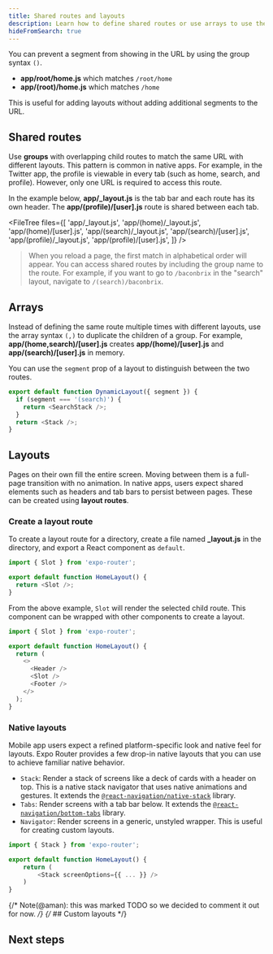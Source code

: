 ```yaml
---
title: Shared routes and layouts
description: Learn how to define shared routes or use arrays to use the same route multiple times with different layouts using Expo Router.
hideFromSearch: true
---
```



You can prevent a segment from showing in the URL by using the group syntax `()`.

- **app/root/home.js** which matches `/root/home`
- **app/(root)/home.js** which matches `/home`

This is useful for adding layouts without adding additional segments to the URL.

## Shared routes

Use **groups** with overlapping child routes to match the same URL with different layouts. This pattern is common in native apps. For example, in the Twitter app, the profile is viewable in every tab (such as home, search, and profile). However, only one URL is required to access this route.

In the example below, **app/\_layout.js** is the tab bar and each route has its own header. The **app/(profile)/[user].js** route is shared between each tab.

<FileTree
  files={[
    'app/_layout.js',
    'app/(home)/_layout.js',
    'app/(home)/[user].js',
    'app/(search)/_layout.js',
    'app/(search)/[user].js',
    'app/(profile)/_layout.js',
    'app/(profile)/[user].js',
  ]}
/>

> When you reload a page, the first match in alphabetical order will appear. You can access shared routes by including the group name to the route. For example, if you want to go to `/baconbrix` in the "search" layout, navigate to `/(search)/baconbrix`.

## Arrays

Instead of defining the same route multiple times with different layouts, use the array syntax `(,)` to duplicate the children of a group. For example, **app/(home,search)/[user].js** creates **app/(home)/[user].js** and **app/(search)/[user].js** in memory.

You can use the `segment` prop of a layout to distinguish between the two routes.

```js app/(home,search)/_layout.js
export default function DynamicLayout({ segment }) {
  if (segment === '(search)') {
    return <SearchStack />;
  }
  return <Stack />;
}
```

## Layouts

Pages on their own fill the entire screen. Moving between them is a full-page transition with no animation. In native apps, users expect shared elements such as headers and tab bars to persist between pages. These can be created using **layout routes**.

### Create a layout route

To create a layout route for a directory, create a file named **\_layout.js** in the directory, and export a React component as `default`.

```js app/home/_layout.js
import { Slot } from 'expo-router';

export default function HomeLayout() {
  return <Slot />;
}
```

From the above example, `Slot` will render the selected child route. This component can be wrapped with other components to create a layout.

```js app/home/_layout.js
import { Slot } from 'expo-router';

export default function HomeLayout() {
  return (
    <>
      <Header />
      <Slot />
      <Footer />
    </>
  );
}
```

### Native layouts

Mobile app users expect a refined platform-specific look and native feel for layouts. Expo Router provides a few drop-in native layouts that you can use to achieve familiar native behavior.

- `Stack`: Render a stack of screens like a deck of cards with a header on top. This is a native stack navigator that uses native animations and gestures. It extends the [`@react-navigation/native-stack`](https://reactnavigation.org/docs/native-stack-navigator) library.
- `Tabs`: Render screens with a tab bar below. It extends the [`@react-navigation/bottom-tabs`](https://reactnavigation.org/docs/bottom-tab-navigator/) library.
- `Navigator`: Render screens in a generic, unstyled wrapper. This is useful for creating custom layouts.

```js app/home/_layout.js
import { Stack } from 'expo-router';

export default function HomeLayout() {
    return (
        <Stack screenOptions={{ ... }} />
    )
}
```

{/* Note(@aman): this was marked TODO so we decided to comment it out for now. */}
{/* ## Custom layouts */}

## Next steps

<BoxLink
  title="Appearance elements"
  Icon={BookOpen02Icon}
  description="Learn how to use a splash screen, fonts and images in your app that is using Expo Router."
  href="/routing/appearance/"
/>
